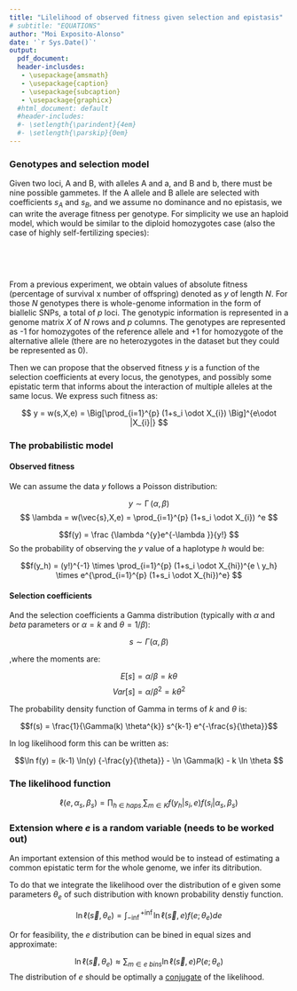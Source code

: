 ```yaml
---
title: "Lilelihood of observed fitness given selection and epistasis"
# subtitle: "EQUATIONS"
author: "Moi Exposito-Alonso"
date: '`r Sys.Date()`'
output:
  pdf_document:
  header-inclusdes:
   - \usepackage{amsmath}
   - \usepackage{caption}
   - \usepackage{subcaption}
   - \usepackage{graphicx}
  #html_document: default
  #header-includes:
  #- \setlength{\parindent}{4em}
  #- \setlength{\parskip}{0em}
---
```


<!-- https://en.wikipedia.org/wiki/Normal_distribution -->

<!-- https://en.wikipedia.org/wiki/Gamma_distribution -->

<!-- https://onlinecourses.science.psu.edu/stat414/node/191 -->

<!-- https://www.statlect.com/fundamentals-of-statistics/normal-distribution-maximum-likelihood -->

<!-- 
COMMENTS

Use BFGS 
Maybe visit GUSFIELD in Davis

A poisson or overdispersion likelihood
-->

<!-- *********************************************************************** -->
### Genotypes and selection model 

Given two loci, A and B, with alleles A and a, and B and b, there must be nine possible gammetes. If the A allele and B allele are selected with coefficients $s_{A}$ and $s_{B}$, and we assume no dominance and no epistasis, we can write the average fitness per genotype. For simplicity we use an haploid model, which would be similar to the diploid homozygotes case (also the case of highly self-fertilizing species):

<!-- \ -->
<!-- \begin{center} -->
<!-- \begin{tabular}{ c | c  c} -->
<!--      &       B            &     b       \\  -->
<!--   \hline -->
<!--   A & $(1+s_A)(1+s_B) $&$ (1+s_{A}) (1-s_{B})  $\\   -->
<!--   a & $(1- s_{A})(1+ s_{B})$&$ (1-s_A)(1-s_B)          $     -->
<!-- \end{tabular} -->
<!-- \end{center} -->
<!-- \ -->

<!-- \ -->
<!-- \begin{center} -->
<!-- \begin{tabular}{ c | c  c} -->
<!--      &       B            &     b       \\  -->
<!--   \hline -->
<!--   A & $(1+s_A)(1+s_B) \times \epsilon $&$ (1+s_{A}) (1-s_{B})  $\\   -->
<!--   a & $(1- s_{A})(1+ s_{B})$&$ (1-s_A)(1-s_B) \times \epsilon          $     -->
<!-- \end{tabular} -->
<!-- \end{center} -->
<!-- \ -->

\
\begin{center}
\begin{tabular}{ c | c  c}
     &       B            &     b       \\ 
  \hline
  A & $[(1+s_A)(1+s_B)]^{\epsilon} $&$(1+s_{A}) (1-s_{B})  $\\  
  a & $(1- s_{A})(1+ s_{B})$&$ [(1-s_A)(1-s_B)]^{\epsilon}          $    
\end{tabular}
\end{center}
\

From a previous experiment, we obtain values of absolute fitness (percentage of survival x number of offspring) denoted as $y$ of length $N$. For those $N$ genotypes there is whole-genome information in the form of biallelic SNPs, a total of $p$ loci. The genotypic information is represented in a genome matrix $X$ of $N$ rows and $p$ columns. The genotypes are represented as -1 for homozygotes of the reference allele and +1 for homozygote of the alternative allele (there are no heterozygotes in the dataset but they could be represented as 0). 

Then we can propose that the observed fitness $y$ is a function of the selection coefficients at every locus, the genotypes, and possibly some epistatic term that informs about the interaction of multiple alleles at the same locus. We express such fitness as:

$$ y = w(s,X,e) = \Big[\prod_{i=1}^{p} (1+s_i \odot X_{i}) \Big]^{e\odot |X_{i}|}  $$


<!-- ******************************************************************************** -->

### The probabilistic model
#### Observed fitness
We can assume the data $y$ follows a Poisson distribution:

$$ y  \sim \operatorname{\Gamma}( \alpha, \beta )  $$
$$  \lambda = w(\vec{s},X,e) = \prod_{i=1}^{p} (1+s_i \odot X_{i})  ^e   $$


$$f(y) = \frac {\lambda ^{y}e^{-\lambda }}{y!} $$
So the probability of observing the $y$ value of a haplotype $h$ would be:

$$f(y_h) = (y!)^{-1}  \times 
\prod_{i=1}^{p}  (1+s_i \odot X_{hi})^{e \ y_h} \times 
e^{\prod_{i=1}^{p} (1+s_i \odot X_{hi})^e} $$

<!-- ******************************************************************************** -->

#### Selection coefficients

And the selection coefficients a Gamma distribution (typically with $\alpha$ and $beta$ parameters or $\alpha = k$ and $\theta = 1/\beta$):

$$s \sim \Gamma(\alpha, \beta)$$

,where the moments are:

$$ E[s] = \alpha / \beta = k\theta$$
$$ Var[s] = \alpha / \beta^2 = k\theta^2$$


The probability density function of Gamma in terms of $k$ and $\theta$ is:

$$f(s) = \frac{1}{\Gamma(k) \theta^{k}} s^{k-1} e^{-\frac{s}{\theta}}$$

In log likelihood form this can be written as:


$$\ln f(y) = (k-1) \ln(y) {-\frac{y}{\theta}} - \ln \Gamma(k) - k \ln \theta  $$

<!-- ******************************************************************************** -->


### The likelihood function

$$\ell(e,\alpha_s, \beta_s) = \prod_{h\  \in\  haps.} \sum_{m \in K} f(y_h | s_i, e)f(s_i | \alpha_s, \beta_s) $$



<!-- If we wanted to apply this to dense data, we can use some regulaization. $L_1= \lambda ||w||_1$, $L_2=\lambda ||w||_2^2$ norms, or a combination, $L_{12} = \lambda( m ||w||_1 + (1-m) ||w||_{2}^{2}), m \in [0,1]$ typically used from regression approaches could be used. A plane $L_0$ norm equal to the total number of non-zero coefficients could be adapted to the percentage of non-zero values thus $L_0 \in [0,1]$, which in log would be of the same scale as the likelihood function.  -->

<!-- $$ - \ln \ell(\vec{s}, e)  \ \ +  \ln (L_{0})$$ -->



<!-- ******************************************************************************** -->


### Extension where $e$ is a random variable (needs to be worked out)

An important extension of this method would be to instead of estimating a common epistatic term for the whole genome, we infer its ditribution.

To do that we integrate the likelihood over the distribution of e given some parameters $\theta_e$ of such distribution with known probability denstiy function.


$$ \ln \ell(\vec{s},\theta_e ) = \int_{-\inf}^{+\inf}  \ln \ell(\vec{s}, e) f(e; \theta_e) de $$

Or for feasibility, the $e$ distribution can be bined in equal sizes and approximate:

$$ \ln \ell(\vec{s},\theta_e ) \approx \sum_{m \in e \ bins}  \ln \ell(\vec{s}, e) P(e; \theta_e)  $$
The distribution of $e$ should be optimally a [conjugate](https://en.wikipedia.org/wiki/Conjugate_prior) of the likelihood.
